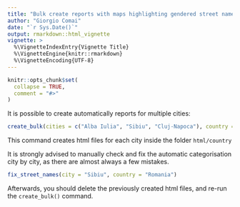 ```yaml
---
title: "Bulk create reports with maps highlighting gendered street names"
author: "Giorgio Comai"
date: "`r Sys.Date()`"
output: rmarkdown::html_vignette
vignette: >
  %\VignetteIndexEntry{Vignette Title}
  %\VignetteEngine{knitr::rmarkdown}
  %\VignetteEncoding{UTF-8}
---
```


```r
knitr::opts_chunk$set(
  collapse = TRUE,
  comment = "#>"
)
```

It is possible to create automatically reports for multiple cities:


```r
create_bulk(cities = c("Alba Iulia", "Sibiu", "Cluj-Napoca"), country = "Romania")

```
This command creates html files for each city inside the folder `html/country`


It is strongly advised to manually check and fix the automatic categorisation city by city, as there are almost always a few mistakes.

```r
fix_street_names(city = "Sibiu", country = "Romania")
```

Afterwards, you should delete the previously created html files, and re-run the `create_bulk()` command. 
